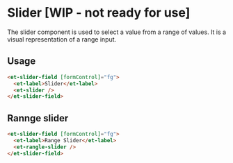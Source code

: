 # Slider [WIP - not ready for use]

The slider component is used to select a value from a range of values. It is a visual representation of a range input.

## Usage

```html
<et-slider-field [formControl]="fg">
  <et-label>Slider</et-label>
  <et-slider />
</et-slider-field>
```

## Rannge slider

```html
<et-slider-field [formControl]="fg">
  <et-label>Range Slider</et-label>
  <et-rangle-slider />
</et-slider-field>
```


<ArgsTable story={PRIMARY_STORY} />
